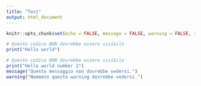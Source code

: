 ```yaml
---
title: "Test"
output: html_document
---
```


```r
knitr::opts_chunk$set(echo = FALSE, message = FALSE, warning = FALSE, results='asis')
```

```r
# Questo codice NON dovrebbe essere visibile
print("Hello world")
```

```r
# Questo codice NON dovrebbe essere visibile
print("Hello world number 2")
message("Questo messaggio non dovrebbe vedersi.")
warning("Nemmeno questo warning dovrebbe vedersi.")
```